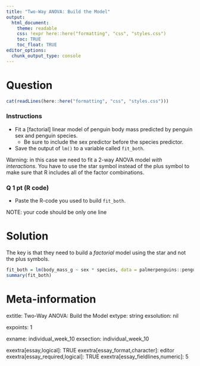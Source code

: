 ```yaml
---
title: "Two-Way ANOVA: Build the Model"
output:  
  html_document:
    theme: readable
    css: !expr here::here("formatting", "css", "styles.css")
    toc: TRUE
    toc_float: TRUE
editor_options: 
  chunk_output_type: console
---
```



Question
========

```r
cat(readLines(here::here("formatting", "css", "styles.css")))
```



<div class="instructions">

### Instructions

- Fit a [factorial] linear model of penguin body mass predicted by penguin sex and penguin species.
  - Be sure to include the sex predictor before the species predictor.
- Save the output of `lm()` to a variable called `fit_both`.

</div>
<div class="warnings">
Warning: in this case we need to fit a 2-way ANOVA model *with interactions*.  You have to use the star symbol instead of the plus symbol to make sure that R includes all of the factor combinations.
</div>

<div class="questions">

### Q 1 pt (R code)

- Paste the R-code you used to build `fit_both`.

<div class="hints"> NOTE: your code should be only one line </div>


</div>




Solution
========

The key is that they need to build a *factorial* model using the star and not the plus symbols.

```r
fit_both = lm(body_mass_g ~ sex * species, data = palmerpenguins::penguins)
summary(fit_both)
```



Meta-information
================

extitle: Two-Way ANOVA: Build the Model
extype: string
exsolution: nil

expoints: 1

exname: individual_week_10
exsection: individual_week_10

exextra[essay,logical]: TRUE
exextra[essay_format,character]: editor
exextra[essay_required,logical]: TRUE
exextra[essay_fieldlines,numeric]: 5
